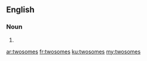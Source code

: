 ==English==

===Noun===
{{head|en|plural}}

# {{plural of|twosome|lang=en|nocat=1}}

[[ar:twosomes]]
[[fr:twosomes]]
[[ku:twosomes]]
[[my:twosomes]]